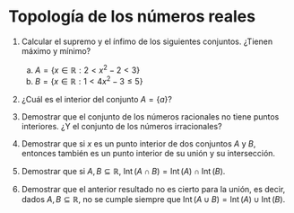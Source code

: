 # Topología de los números reales

1. Calcular el supremo y el ínfimo de los siguientes conjuntos. ¿Tienen máximo y mínimo?

    a. $A=\{x\in \mathbb{R} : 2 < x^2-2 < 3\}$
    b. $B=\{x\in \mathbb{R} : 1 < 4x^2 - 3 \leq 5\}$

2. ¿Cuál es el interior del conjunto $A=\{a\}$?

3. Demostrar que el conjunto de los números racionales no tiene puntos interiores. ¿Y el conjunto de los números irracionales?

4. Demostrar que si $x$ es un punto interior de dos conjuntos $A$ y $B$, entonces también es un punto interior de su unión y su intersección.

5. Demostrar que si $A,B\subseteq \mathbb{R}$, $\operatorname{Int}(A\cap B) = \operatorname{Int}(A)  \cap \operatorname{Int}(B)$.

6. Demostrar que el anterior resultado no es cierto para la unión, es decir, dados $A,B\subseteq \mathbb{R}$, no se cumple siempre que $\operatorname{Int}(A\cup B) = \operatorname{Int}(A)  \cup  \operatorname{Int}(B)$.

